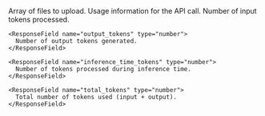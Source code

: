 <ParamField body="url" type="string" optional>
  Array of files to upload.
</ParamField>

<ResponseField name="_usage" type="object" optional>
  Usage information for the API call.
  
  <Expandable title="_usage">
    <ResponseField name="input_tokens" type="number">
      Number of input tokens processed.
    </ResponseField>
    
    <ResponseField name="output_tokens" type="number">
      Number of output tokens generated.
    </ResponseField>
    
    <ResponseField name="inference_time_tokens" type="number">
      Number of tokens processed during inference time.
    </ResponseField>
    
    <ResponseField name="total_tokens" type="number">
      Total number of tokens used (input + output).
    </ResponseField>
  </Expandable>
</ResponseField>